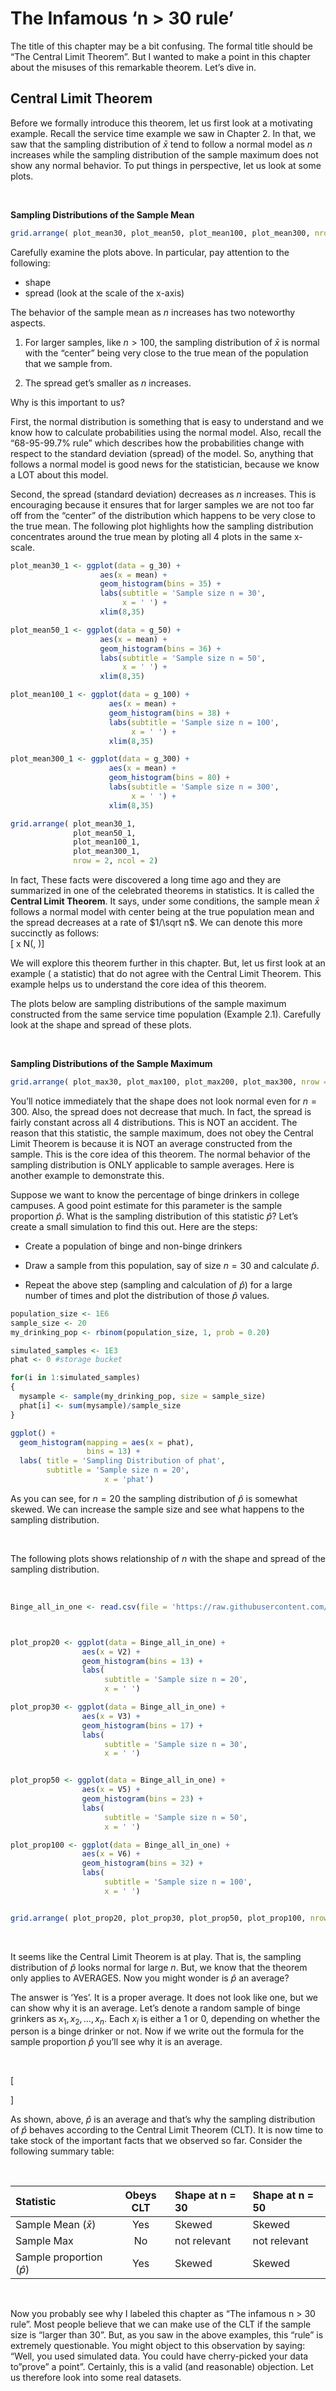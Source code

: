# The Infamous 'n > 30 rule'

The title of this chapter may be a bit confusing.  The formal title should be "The Central Limit Theorem".  But I wanted to make a point in this chapter about the misuses of this remarkable theorem.  Let's dive in.


## Central Limit Theorem

Before we formally introduce this theorem, let us first look at a motivating example.  Recall the service time example we saw in Chapter 2.  In that, we saw that the sampling distribution of $\bar x$ tend to follow a normal model as $n$ increases while the sampling distribution of the sample maximum does not show any normal behavior.  To put things in perspective, let us look at some plots.

\

**Sampling Distributions of the Sample Mean**

```r
grid.arrange( plot_mean30, plot_mean50, plot_mean100, plot_mean300, nrow = 2, ncol = 2)
```

Carefully examine the plots above.  In particular, pay attention to the following:

- shape 
- spread (look at the scale of the x-axis)

The behavior of the sample mean as $n$ increases has two noteworthy aspects.

1. For larger samples, like $n > 100$, the sampling distribution of $\bar x$ is normal with the "center" being very close to the true mean of the population that we sample from.  

2. The spread get's smaller as $n$ increases.

Why is this important to us?

First, the normal distribution is something that is easy to understand and we know how to calculate probabilities using the normal model.  Also, recall the "68-95-99.7% rule" which describes how the probabilities change with respect to the standard deviation (spread) of the model. So, anything that follows a normal model is good news for the statistician, because we know a LOT about this model.

Second, the spread (standard deviation) decreases as $n$ increases.  This is encouraging because it ensures that for larger samples we are not too far off from the "center" of the distribution which happens to be very close to the true mean.  The following plot highlights how the sampling distribution concentrates around the true mean by ploting all 4 plots in the same x-scale.


```r
plot_mean30_1 <- ggplot(data = g_30) +
                    aes(x = mean) +
                    geom_histogram(bins = 35) +
                    labs(subtitle = 'Sample size n = 30',
                         x = ' ') +
                    xlim(8,35)

plot_mean50_1 <- ggplot(data = g_50) +
                    aes(x = mean) +
                    geom_histogram(bins = 36) +
                    labs(subtitle = 'Sample size n = 50',
                         x = ' ') +
                    xlim(8,35)

plot_mean100_1 <- ggplot(data = g_100) +
                      aes(x = mean) +
                      geom_histogram(bins = 38) +
                      labs(subtitle = 'Sample size n = 100',
                           x = ' ') +
                      xlim(8,35)

plot_mean300_1 <- ggplot(data = g_300) +
                      aes(x = mean) +
                      geom_histogram(bins = 80) +
                      labs(subtitle = 'Sample size n = 300',
                           x = ' ') +
                      xlim(8,35)

grid.arrange( plot_mean30_1, 
              plot_mean50_1, 
              plot_mean100_1, 
              plot_mean300_1, 
              nrow = 2, ncol = 2)
```



In fact, These facts were discovered a long time ago and they are summarized in one of the celebrated theorems in statistics.  It is called the **Central Limit Theorem**.  It says, under some conditions, the sample mean $\bar x$ follows a normal model with center being at the true population mean and the spread decreases at a rate of $1/\sqrt n$.  We can denote this more succinctly as follows:  
\[ \bar x \sim N(\mu , \frac{\sigma}{\sqrt n})\]

We will explore this theorem further in this chapter.  But, let us first look at an example ( a statistic) that do not agree with the Central Limit Theorem.  This example helps us to understand the core idea of this theorem.  

The plots below are sampling distributions of the sample maximum constructed from the same service time population (Example 2.1).  Carefully look at the shape and spread of these plots.  

\

**Sampling Distributions of the Sample Maximum**

```r
grid.arrange( plot_max30, plot_max100, plot_max200, plot_max300, nrow = 2, ncol = 2)
```

You'll notice immediately that the shape does not look normal even for $n=300$.  Also, the spread does not decrease that much.  In fact, the spread is fairly constant across all 4 distributions.  This is NOT an accident.  The reason that this statistic, the sample maximum, does not obey the Central Limit Theorem is because it is NOT an average constructed from the sample.  This is the core idea of this theorem.  The normal behavior of the sampling distribution is ONLY applicable to sample averages.  Here is another example to demonstrate this.


Suppose we want to know the percentage of binge drinkers in college campuses.  A good point estimate for this parameter is the sample proportion $\hat p$.  What is the sampling distribution of this statistic $\hat p$?  Let's create a small simulation to find this out.  Here are the steps:

- Create a population of binge and non-binge drinkers

- Draw a sample from this population, say of size $n=30$ and calculate $\hat p$.

- Repeat the above step (sampling and calculation of $\hat p$) for a large number of times and plot the distribution of those $\hat p$ values.

```r

population_size <- 1E6
sample_size <- 20
my_drinking_pop <- rbinom(population_size, 1, prob = 0.20)

simulated_samples <- 1E3
phat <- 0 #storage bucket

for(i in 1:simulated_samples)
{
  mysample <- sample(my_drinking_pop, size = sample_size)
  phat[i] <- sum(mysample)/sample_size
}

ggplot() +
  geom_histogram(mapping = aes(x = phat),
                 bins = 13) +
  labs( title = 'Sampling Distribution of phat',
        subtitle = 'Sample size n = 20',
                     x = 'phat')
```


As you can see, for $n=20$ the sampling distribution of $\hat p$ is somewhat skewed.  We can increase the sample size and see what happens to the sampling distribution.  

\

The following plots shows relationship of $n$ with the shape and spread of the sampling distribution.   

\

```r
Binge_all_in_one <- read.csv(file = 'https://raw.githubusercontent.com/gitcnk/Data/master/Binge_all_in_one.csv')



plot_prop20 <- ggplot(data = Binge_all_in_one) +
                aes(x = V2) +
                geom_histogram(bins = 13) +
                labs(
                     subtitle = 'Sample size n = 20',
                     x = ' ')

plot_prop30 <- ggplot(data = Binge_all_in_one) +
                aes(x = V3) +
                geom_histogram(bins = 17) +
                labs(
                     subtitle = 'Sample size n = 30',
                     x = ' ')


plot_prop50 <- ggplot(data = Binge_all_in_one) +
                aes(x = V5) +
                geom_histogram(bins = 23) +
                labs(
                     subtitle = 'Sample size n = 50',
                     x = ' ')

plot_prop100 <- ggplot(data = Binge_all_in_one) +
                aes(x = V6) +
                geom_histogram(bins = 32) +
                labs(
                     subtitle = 'Sample size n = 100',
                     x = ' ')


grid.arrange( plot_prop20, plot_prop30, plot_prop50, plot_prop100, nrow = 2, ncol = 2)

```

\

It seems like the Central Limit Theorem is at play.  That is, the sampling distribution of $\hat p$ looks normal for large $n$.  But, we know that the theorem only applies to AVERAGES.  Now you might wonder is $\hat p$ an average?

The answer is 'Yes'.  It is a proper average.  It does not look like one, but we can show why it is an average.  Let's denote a random sample of binge grinkers as $x_1, x_2, \ldots, x_n$.  Each $x_i$ is either a $1$ or $0$, depending on whether the person is a binge drinker or not.  Now if we write out the formula for the sample proportion $\hat p$ you'll see why it is an average.

\

\[ \begin{array}{ll}
\hat p &= \frac{Number \ of \ binge \ drinkers \ in\  the\ sample}{Total\ number\ of\ people\ in\ the\ sample} \\
&=  \frac{\sum_{i=1}^nx_i}{n}
\end{array}
\]

As shown, above, $\hat p$ is an average and that's why the sampling distribution of $\hat p$ behaves according to the Central Limit Theorem (CLT).  It is now time to take stock of the important facts that we observed so far.  Consider the following summary table:

\

Statistic                      Obeys CLT       Shape at n = 30      Shape at n = 50
---------------               --------------   ----------------     -----------------
Sample Mean ($\bar x$)          Yes            Skewed               Skewed
Sample Max                      No             not relevant         not relevant 
Sample proportion ($\hat p$)    Yes            Skewed               Skewed


\

Now you probably see why I labeled this chapter as "The infamous n > 30 rule".  Most people believe that we can make use of the CLT if the sample size is "larger than 30".  But, as you saw in the above examples, this "rule" is extremely questionable.  You might object to this observation by saying: "Well, you used simulated data.  You could have cherry-picked your data to "prove" a point".  Certainly, this is a valid (and reasonable) objection.  Let us therefore look into some real datasets.




